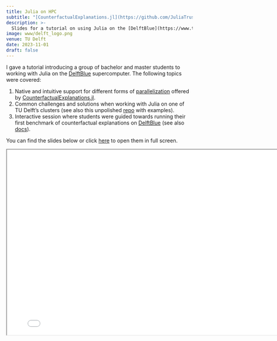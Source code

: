 ```yaml
---
title: Julia on HPC
subtitle: "[CounterfactualExplanations.jl](https://github.com/JuliaTrustworthyAI/CounterfactualExplanations.jl) meets Supercomputing"
description: >-
  Slides for a tutorial on using Julia on the [DelftBlue](https://www.tudelft.nl/dhpc/system) supercomputer.
image: www/delft_logo.png
venue: TU Delft
date: 2023-11-01
draft: false
---
```


I gave a tutorial introducing a group of bachelor and master students to working with Julia on the [DelftBlue](https://www.tudelft.nl/dhpc/system) supercomputer. The following topics were covered:
 
1. Native and intuitive support for different forms of [parallelization](https://juliatrustworthyai.github.io/CounterfactualExplanations.jl/stable/tutorials/parallelization/) offered by [CounterfactualExplanations.jl](https://github.com/JuliaTrustworthyAI/CounterfactualExplanations.jl).
2. Common challenges and solutions when working with Julia on one of TU Delft's clusters (see also this unpolished [repo](https://github.com/pat-alt/julia-hpc-for-dummies) with examples).
3. Interactive session where students were guided towards running their first benchmark of counterfactual explanations on [DelftBlue](https://www.tudelft.nl/dhpc/system) (see also [docs](https://doc.dhpc.tudelft.nl/delftblue/howtos/Julia-with-MPI/)).

You can find the slides below or click [here](presentation.qmd){target="_blank"} to open them in full screen.

```{=html}
<iframe width="800" height="500" marginheight="0" marginwidth="0" src="presentation.html"></iframe>
```